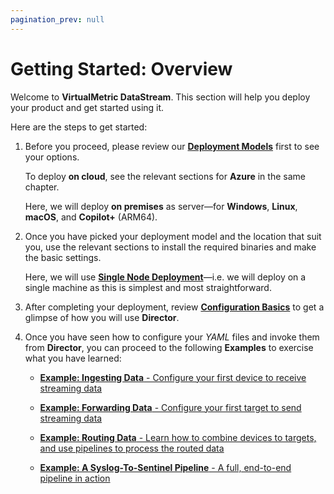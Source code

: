 ```yaml
---
pagination_prev: null
---
```


# Getting Started: Overview

Welcome to **VirtualMetric DataStream**. This section will help you deploy your product and get started using it.

Here are the steps to get started:

1. Before you proceed, please review our [**Deployment Models**](./deployment/index.mdx#models) first to see your options.

    To deploy **on cloud**, see the relevant sections for **Azure** in the same chapter.

    Here, we will deploy **on premises** as server&mdash;for **Windows**, **Linux**, **macOS**, and **Copilot+** (ARM64).

3. Once you have picked your deployment model and the location that suit you, use the relevant sections to install the required binaries and make the basic settings.

    Here, we will use [**Single Node Deployment**](./single-node.mdx)&mdash;i.e. we will deploy on a single machine as this is simplest and most straightforward.

4. After completing your deployment, review [**Configuration Basics**](./configuration-basics.mdx) to get a glimpse of how you will use **Director**.

5. Once you have seen how to configure your _YAML_ files and invoke them from **Director**, you can proceed to the following **Examples** to exercise what you have learned:

    - [**Example: Ingesting Data** - Configure your first device to receive streaming data](./example-ingesting-data.mdx)

    - [**Example: Forwarding Data** - Configure your first target to send streaming data](./example-forwarding-data.mdx)

    - [**Example: Routing Data** - Learn how to combine devices to targets, and use pipelines to process the routed data](./example-routing-data.mdx)

    - [**Example: A Syslog-To-Sentinel Pipeline** - A full, end-to-end pipeline in action](./example-a-syslog-to-sentinel-pipeline.mdx)
